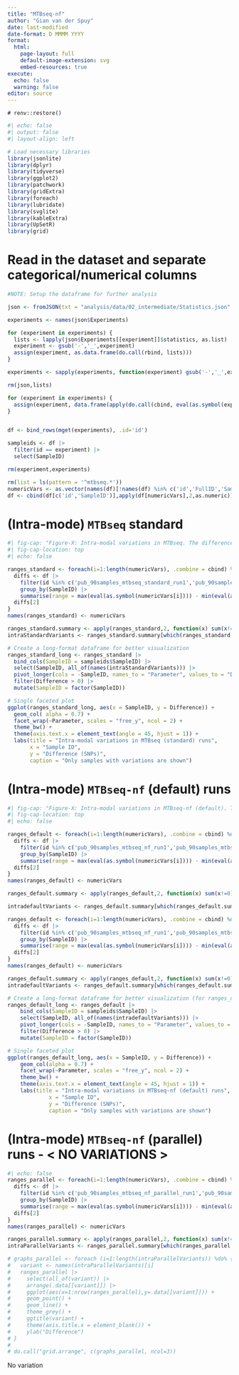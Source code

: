 ```yaml
---
title: "MTBseq-nf"
author: "Gian van der Spuy"
date: last-modified
date-format: D MMMM YYYY
format:
  html:
    page-layout: full
    default-image-extension: svg
    embed-resources: true
execute:
  echo: false
  warning: false
editor: source
---
```


```shell
# renv::restore()
```


```r
#| echo: false
#| output: false
#| layout-align: left

# Load necessary libraries
library(jsonlite)
library(dplyr)
library(tidyverse)
library(ggplot2)
library(patchwork)
library(gridExtra)
library(foreach)
library(lubridate)
library(svglite)
library(kableExtra)
library(UpSetR)
library(grid)
```

# Read in the dataset and separate categorical/numerical columns

```r
#NOTE: Setup the dataframe for further analysis

json <- fromJSON(txt = "analysis/data/02_intermediate/Statistics.json" , flatten=TRUE)

experiments <- names(json$Experiments)

for (experiment in experiments) {
  lists <- lapply(json$Experiments[[experiment]]$statistics, as.list)
  experiment <- gsub('-','_',experiment)
  assign(experiment, as.data.frame(do.call(rbind, lists)))
}

experiments <- sapply(experiments, function(experiment) gsub('-','_',experiment), USE.NAMES = FALSE)

rm(json,lists)

for (experiment in experiments) {
  assign(experiment, data.frame(apply(do.call(cbind, eval(as.symbol(experiment))),2, function(x) unlist(x,use.names = F))))
}


df <- bind_rows(mget(experiments), .id='id')

sampleids <- df |>
  filter(id == experiment) |>
  select(SampleID)

rm(experiment,experiments)

rm(list = ls(pattern = '^mtbseq.*'))
numericVars <- as.vector(names(df)[!names(df) %in% c('id','FullID','SampleID','Date','LibraryID', 'GCContentUnambiguous')])
df <- cbind(df[c('id','SampleID')],apply(df[numericVars],2,as.numeric))
```



# (Intra-mode) `MTBseq` standard 

```r
#| fig-cap: "Figure-X: Intra-modal variations in MTBseq. The differences across triplicated runs of MTBseq were observed only for one sample `4514-03` with the ENA ID `ERS458588`."
#| fig-cap-location: top
#| echo: false

ranges_standard <- foreach(i=1:length(numericVars), .combine = cbind) %do% {
  diffs <- df |>
    filter(id %in% c('pub_90samples_mtbseq_standard_run1','pub_90samples_mtbseq_standard_run2','pub_90samples_mtbseq_standard_run3')) |>
    group_by(SampleID) |>
    summarise(range = max(eval(as.symbol(numericVars[i]))) - min(eval(as.symbol(numericVars[i]))))
  diffs[2]
}
names(ranges_standard) <- numericVars

ranges_standard.summary <- apply(ranges_standard,2, function(x) sum(x!=0))
intraStandardVariants <- ranges_standard.summary[which(ranges_standard.summary > 0)]

# Create a long-format dataframe for better visualization
ranges_standard_long <- ranges_standard |>
  bind_cols(SampleID = sampleids$SampleID) |>
  select(SampleID, all_of(names(intraStandardVariants))) |>
  pivot_longer(cols = -SampleID, names_to = "Parameter", values_to = "Difference") |>
  filter(Difference > 0) |>
  mutate(SampleID = factor(SampleID))

# Single faceted plot
ggplot(ranges_standard_long, aes(x = SampleID, y = Difference)) +
  geom_col( alpha = 0.7) +
  facet_wrap(~Parameter, scales = "free_y", ncol = 2) +
  theme_bw() +
  theme(axis.text.x = element_text(angle = 45, hjust = 1)) +
  labs(title = "Intra-modal variations in MTBseq (standard) runs",
       x = "Sample ID",
       y = "Difference (SNPs)",
       caption = "Only samples with variations are shown")

```


# (Intra-mode) `MTBseq-nf` (default) runs

```r
#| fig-cap: "Figure-X: Intra-modal variations in MTBseq-nf (default). The differences across triplicated runs of MTBseq-nf (default) were observed only for two sample `3158-04` (`ERS458130`) and `5870-03` (`ERS457344`)."
#| fig-cap-location: top
#| echo: false

ranges_default <- foreach(i=1:length(numericVars), .combine = cbind) %do% {
  diffs <- df |>
    filter(id %in% c('pub_90samples_mtbseq_nf_run1','pub_90samples_mtbseq_nf_run2','pub_90samples_mtbseq_nf_run3')) |>
    group_by(SampleID) |>
    summarise(range = max(eval(as.symbol(numericVars[i]))) - min(eval(as.symbol(numericVars[i]))))
  diffs[2]
}
names(ranges_default) <- numericVars

ranges_default.summary <- apply(ranges_default,2, function(x) sum(x!=0))

intradefaultVariants <- ranges_default.summary[which(ranges_default.summary > 0)]

ranges_default <- foreach(i=1:length(numericVars), .combine = cbind) %do% {
  diffs <- df |>
    filter(id %in% c('pub_90samples_mtbseq_nf_run1','pub_90samples_mtbseq_nf_run2','pub_90samples_mtbseq_nf_run3')) |>
    group_by(SampleID) |>
    summarise(range = max(eval(as.symbol(numericVars[i]))) - min(eval(as.symbol(numericVars[i]))))
  diffs[2]
}
names(ranges_default) <- numericVars

ranges_default.summary <- apply(ranges_default,2, function(x) sum(x!=0))
intradefaultVariants <- ranges_default.summary[which(ranges_default.summary > 0)]

# Create a long-format dataframe for better visualization (for ranges_default)
ranges_default_long <- ranges_default |>
    bind_cols(SampleID = sampleids$SampleID) |>
    select(SampleID, all_of(names(intradefaultVariants))) |>
    pivot_longer(cols = -SampleID, names_to = "Parameter", values_to = "Difference") |>
    filter(Difference > 0) |>
    mutate(SampleID = factor(SampleID))

# Single faceted plot
ggplot(ranges_default_long, aes(x = SampleID, y = Difference)) +
    geom_col(alpha = 0.7) +
    facet_wrap(~Parameter, scales = "free_y", ncol = 2) +
    theme_bw() +
    theme(axis.text.x = element_text(angle = 45, hjust = 1)) +
    labs(title = "Intra-modal variations in MTBseq-nf (default) runs",
             x = "Sample ID",
             y = "Difference (SNPs)",
             caption = "Only samples with variations are shown")

```


# (Intra-mode) `MTBseq-nf` (parallel) runs - < NO VARIATIONS >

```r
#| echo: false
ranges_parallel <- foreach(i=1:length(numericVars), .combine = cbind) %do% {
  diffs <- df |>
    filter(id %in% c('pub_90samples_mtbseq_nf_parallel_run1','pub_90samples_mtbseq_nf_parallel_run2','pub_90samples_mtbseq_nf_parallel_run3')) |>
    group_by(SampleID) |>
    summarise(range = max(eval(as.symbol(numericVars[i]))) - min(eval(as.symbol(numericVars[i]))))
  diffs[2]
}
names(ranges_parallel) <- numericVars

ranges_parallel.summary <- apply(ranges_parallel,2, function(x) sum(x!=0))
intraParallelVariants <- ranges_parallel.summary[which(ranges_parallel.summary > 0)]

# graphs_parallel <- foreach (i=1:length(intraParallelVariants)) %do% {
#   variant <- names(intraParallelVariants)[i]
#   ranges_parallel |>
#     select(all_of(variant)) |>
#     arrange(.data[[variant]]) |>
#     ggplot(aes(x=1:nrow(ranges_parallel),y=.data[[variant]])) +
#     geom_point() +
#     geom_line() +
#     theme_grey() +
#     ggtitle(variant) +
#     theme(axis.title.x = element_blank()) +
#     ylab("Difference")
# }
#
# do.call("grid.arrange", c(graphs_parallel, ncol=3))
```

No variation

